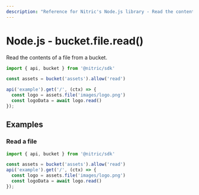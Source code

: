 ```yaml
---
description: "Reference for Nitric's Node.js library - Read the contents of a file from a bucket."
---
```


# Node.js - bucket.file.read()

Read the contents of a file from a bucket.

```javascript
import { api, bucket } from '@nitric/sdk'

const assets = bucket('assets').allow('read')

api('example').get('/', (ctx) => {
  const logo = assets.file('images/logo.png')
  const logoData = await logo.read()
});
```

## Examples

### Read a file

```javascript
import { api, bucket } from '@nitric/sdk'

const assets = bucket('assets').allow('read')
api('example').get('/', (ctx) => {
  const logo = assets.file('images/logo.png')
  const logoData = await logo.read()
});
```
